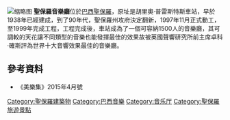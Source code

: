 [[File:Sala_São_Paulo_(16627058179).jpg|缩略图]]
'''聖保羅音樂廳'''位於[[巴西|巴西]][[聖保羅_(巴西)|聖保羅]]，原址是胡里奧·普雷斯特斯車站，早於1938年已經建成，到了90年代，聖保羅州攻府決定翻新，1997年11月正式動工，至1999年完成工程，工程完成後，車站成為了一個可容納1500人的音樂廳，其可調較的天花讓不同類型的音樂也能發揮最佳的效果故被英國聲響研究所前主席卓科·確斯評為世界十大音響效果最佳的音樂廳。

==參考資料==
*《美樂集》2015年4月號
{{聖保羅旅遊景點}}
[[Category:聖保羅建築物|Category:聖保羅建築物]]
[[Category:巴西音樂|Category:巴西音樂]]
[[Category:音乐厅|Category:音乐厅]]
[[Category:聖保羅旅遊景點|Category:聖保羅旅遊景點]]